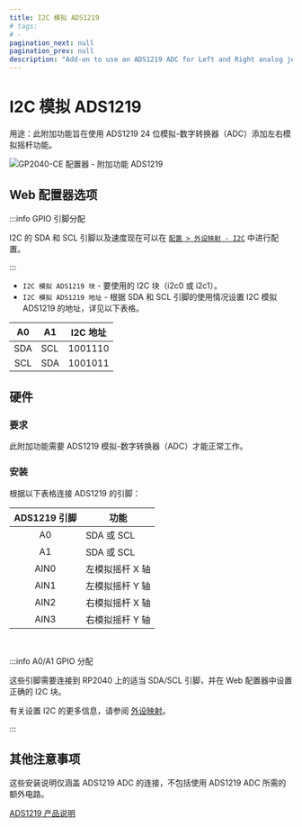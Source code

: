 ```yaml
---
title: I2C 模拟 ADS1219
# tags:
# -
pagination_next: null
pagination_prev: null
description: "Add-on to use an ADS1219 ADC for Left and Right analog joysticks on your controller"
---
```



# I2C 模拟 ADS1219

用途：此附加功能旨在使用 ADS1219 24 位模拟-数字转换器（ADC）添加左右模拟摇杆功能。

![GP2040-CE 配置器 - 附加功能 ADS1219](../assets/images/gpc-add-ons-ads1219.png)

## Web 配置器选项

:::info GPIO 引脚分配

I2C 的 SDA 和 SCL 引脚以及速度现在可以在 [`配置 > 外设映射 - I2C`](../web-configurator/menu-pages/03-peripheral-mapping.mdx#i2c) 中进行配置。

:::

- `I2C 模拟 ADS1219 块` - 要使用的 I2C 块（i2c0 或 i2c1）。
- `I2C 模拟 ADS1219 地址` - 根据 SDA 和 SCL 引脚的使用情况设置 I2C 模拟 ADS1219 的地址，详见以下表格。

| A0  | A1  | I2C 地址   |
| :-: | --- | :---------: |
| SDA | SCL |   1001110   |
| SCL | SDA |   1001011   |

## 硬件

### 要求

此附加功能需要 ADS1219 模拟-数字转换器（ADC）才能正常工作。

### 安装

根据以下表格连接 ADS1219 的引脚：

| ADS1219 引脚 | 功能                     |
| :----------: | ------------------------ |
|     A0       | SDA 或 SCL               |
|     A1       | SDA 或 SCL               |
|    AIN0      | 左模拟摇杆 X 轴          |
|    AIN1      | 左模拟摇杆 Y 轴          |
|    AIN2      | 右模拟摇杆 X 轴          |
|    AIN3      | 右模拟摇杆 Y 轴          |

<br />

:::info A0/A1 GPIO 分配

这些引脚需要连接到 RP2040 上的适当 SDA/SCL 引脚，并在 Web 配置器中设置正确的 I2C 块。

有关设置 I2C 的更多信息，请参阅 [外设映射](../web-configurator/menu-pages/03-peripheral-mapping.mdx#i2c)。

:::

## 其他注意事项

这些安装说明仅涵盖 ADS1219 ADC 的连接，不包括使用 ADS1219 ADC 所需的额外电路。

[ADS1219 产品说明](https://www.ti.com/lit/ds/symlink/ads1219.pdf)
